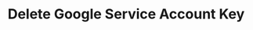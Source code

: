 ---
title: "Delete Google Service Account Key"
openapi: "DELETE /manage/admin/connector/google-drive/service-account-key"
---